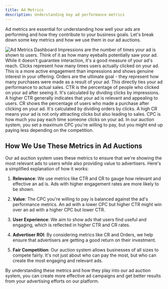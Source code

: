 ```yaml
---
title: Ad Metrics
description: Understanding key ad performance metrics
---
```



Ad metrics are essential for understanding how well your ads are performing and how they contribute to your business goals. Let's break down some key metrics and how we use them in our ad auctions.

<img src="/images/buyers/analytics-1.png" alt="Ad Metrics Dashboard" />

<AccordionGroup>
  <Accordion title="Impressions" icon="eye">
    Impressions are the number of times your ad is shown to users. Think of it as how many eyeballs potentially saw your ad. While it doesn't guarantee interaction, it's a good measure of your ad's reach.
  </Accordion>

  <Accordion title="Clicks" icon="hand-pointer">
    Clicks represent how many times users actually clicked on your ad. This is a more active engagement than impressions and shows genuine interest in your offering.
  </Accordion>

  <Accordion title="Orders" icon="shopping-cart">
    Orders are the ultimate goal - they represent how many purchases were made as a result of your ad. This directly ties your ad performance to actual sales.
  </Accordion>

  <Accordion title="Click-Through Rate (CTR)" icon="percentage">
    CTR is the percentage of people who clicked on your ad after seeing it. It's calculated by dividing clicks by impressions. A higher CTR generally indicates that your ad is relevant and appealing to users.
  </Accordion>

  <Accordion title="Conversion Rate (CR)" icon="chart-line">
    CR shows the percentage of users who made a purchase after clicking on your ad. It's calculated by dividing orders by clicks. A high CR means your ad is not only attracting clicks but also leading to sales.
  </Accordion>

  <Accordion title="Cost Per Click (CPC)" icon="coins">
    CPC is how much you pay each time someone clicks on your ad. In our auction system, you set a maximum CPC you're willing to pay, but you might end up paying less depending on the competition.
  </Accordion>
</AccordionGroup>

<br />

## How We Use These Metrics in Ad Auctions


Our ad auction system uses these metrics to ensure that we're showing the most relevant ads to users while also providing value to advertisers. Here's a simplified explanation of how it works:

1. **Relevance**: We use metrics like CTR and CR to gauge how relevant and effective an ad is. Ads with higher engagement rates are more likely to be shown.

2. **Value**: The CPC you're willing to pay is balanced against the ad's performance metrics. An ad with a lower CPC but higher CTR might win over an ad with a higher CPC but lower CTR.

3. **User Experience**: We aim to show ads that users find useful and engaging, which is reflected in higher CTR and CR rates.

4. **Advertiser ROI**: By considering metrics like CR and Orders, we help ensure that advertisers are getting a good return on their investment.

5. **Fair Competition**: Our auction system allows businesses of all sizes to compete fairly. It's not just about who can pay the most, but who can create the most engaging and relevant ads.

By understanding these metrics and how they play into our ad auction system, you can create more effective ad campaigns and get better results from your advertising efforts on our platform.